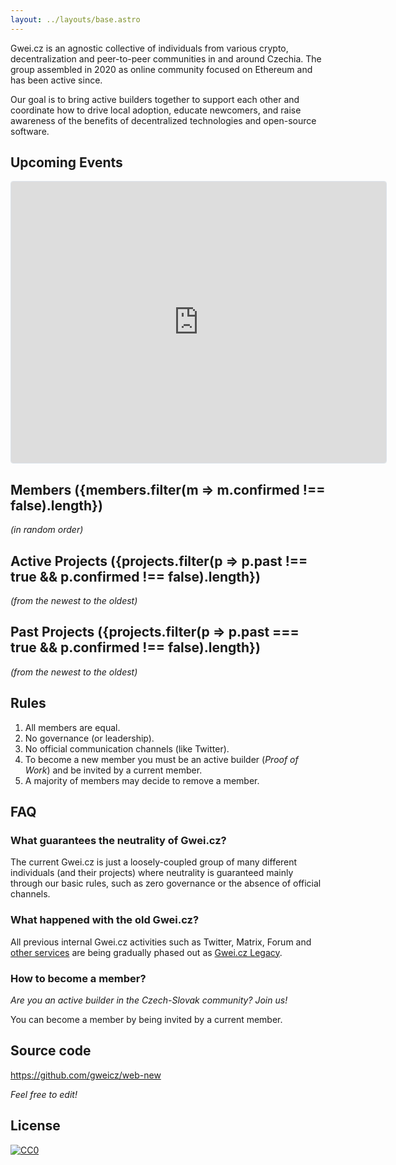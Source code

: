 ```yaml
---
layout: ../layouts/base.astro
---
```


Gwei.cz is an agnostic collective of individuals from various crypto, decentralization and peer-to-peer communities in and around Czechia. The group assembled in 2020 as online community focused on Ethereum and has been active since.

Our goal is to bring active builders together to support each other and coordinate how to drive local adoption, educate newcomers, and raise awareness of the benefits of decentralized technologies and open-source software.

## Upcoming Events

<iframe
  src="https://lu.ma/embed/calendar/cal-skKYTNtURW9T1wD/events?lt=light"
  width="600"
  height="450"
  frameborder="0"
  style="border: 1px solid #bfcbda88; border-radius: 4px;"
  allowfullscreen=""
  aria-hidden="false"
  tabindex="0"
></iframe>


## Members ({members.filter(m => m.confirmed !== false).length})

*(in random order)*


<MemberList />

## Active Projects ({projects.filter(p => p.past !== true && p.confirmed !== false).length})

*(from the newest to the oldest)*


<ProjectList />

## Past Projects ({projects.filter(p => p.past === true && p.confirmed !== false).length})

*(from the newest to the oldest)*

<ProjectList past="true" />

## Rules

1. All members are equal.
1. No governance (or leadership).
1. No official communication channels (like Twitter).
1. To become a new member you must be an active builder (*Proof of Work*) and be invited by a current member.
1. A majority of members may decide to remove a member.

## FAQ

### What guarantees the neutrality of Gwei.cz?

The current Gwei.cz is just a loosely-coupled group of many different individuals (and their projects) where neutrality is guaranteed mainly through our basic rules, such as zero governance or the absence of official channels.

### What happened with the old Gwei.cz?

All previous internal Gwei.cz activities such as Twitter, Matrix, Forum and [other services](https://status.gwei.cz/) are being gradually phased out as [Gwei.cz Legacy](https://legacy.gwei.cz).

### How to become a member?

*Are you an active builder in the Czech-Slovak community? Join us!*

You can become a member by being invited by a current member.

## Source code

https://github.com/gweicz/web-new

*Feel free to edit!*

## License

<a href="https://creativecommons.org/public-domain/cc0/"><img src="/cc0.svg" title="CC0" /></a>